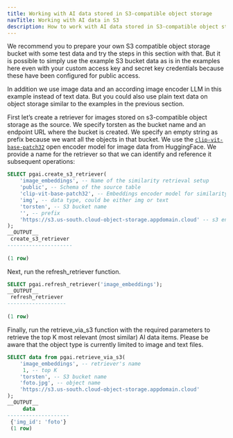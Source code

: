 ```yaml
---
title: Working with AI data stored in S3-compatible object storage
navTitle: Working with AI data in S3
description: How to work with AI data stored in S3-compatible object storage using the pgai extension.
---
```


We recommend you to prepare your own S3 compatible object storage bucket with some test data and try the steps in this section with that. But it is possible to simply use the example S3 bucket data as is in the examples here even with your custom access key and secret key credentials because these have been configured for public access.

In addition we use image data and an according image encoder LLM in this example instead of text data. But you could also use plain text data on object storage similar to the examples in the previous section.

First let’s create a retriever for images stored on s3-compatible object storage as the source.  We specify torsten as the bucket name and an endpoint URL where the bucket is created. We specify an empty string as prefix because we want all the objects in that bucket. We use the [`clip-vit-base-patch32`](https://huggingface.co/openai/clip-vit-base-patch32) open encoder model for image data from HuggingFace. We provide a name for the retriever so that we can identify and reference it subsequent operations:

```sql
SELECT pgai.create_s3_retriever(
    'image_embeddings', -- Name of the similarity retrieval setup
    'public', -- Schema of the source table
    'clip-vit-base-patch32', -- Embeddings encoder model for similarity data
    'img', -- data type, could be either img or text
    'torsten', -- S3 bucket name
    '', -- prefix
    'https://s3.us-south.cloud-object-storage.appdomain.cloud' -- s3 endpoint address
);
__OUTPUT__
 create_s3_retriever 
---------------------
 
(1 row)
```


Next, run the refresh_retriever function.

```sql
SELECT pgai.refresh_retriever('image_embeddings');
__OUTPUT__
 refresh_retriever
-------------------
    
(1 row)
```
    
Finally, run the retrieve_via_s3 function with the required parameters to retrieve the top K most relevant (most similar) AI data items. Please be aware that the object type is currently limited to image and text files.
    
```sql 
SELECT data from pgai.retrieve_via_s3(
    'image_embeddings', -- retriever's name
     1, -- top K
    'torsten', -- S3 bucket name
    'foto.jpg', -- object name
    'https://s3.us-south.cloud-object-storage.appdomain.cloud'
);
__OUTPUT__
     data        
--------------------
 {'img_id': 'foto'}
 (1 row)
```


